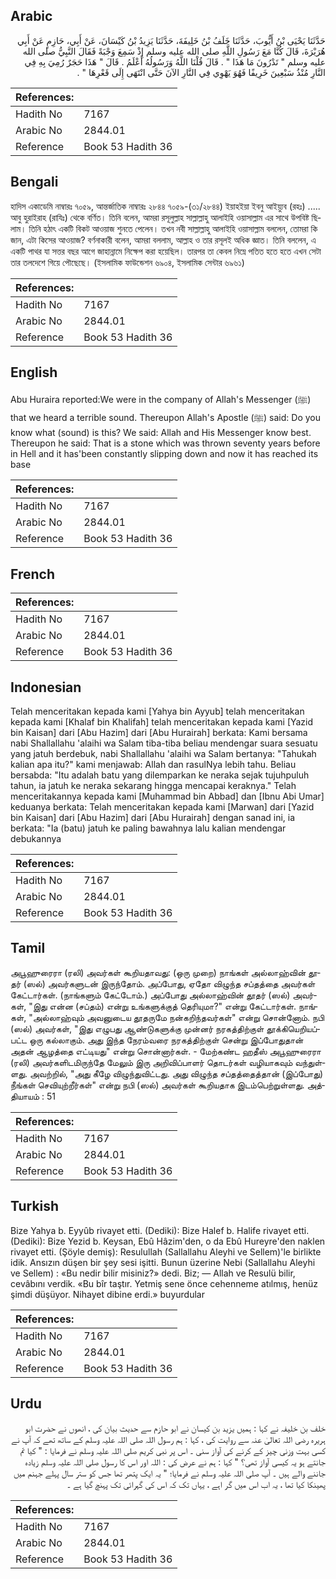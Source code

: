 ## Arabic


<div dir="rtl" lang="ar" style={{fontSize:'larger',backgroundColor:'#f8f9fa',padding:20}}>
حَدَّثَنَا يَحْيَى بْنُ أَيُّوبَ، حَدَّثَنَا خَلَفُ بْنُ خَلِيفَةَ، حَدَّثَنَا يَزِيدُ بْنُ كَيْسَانَ، عَنْ أَبِي، حَازِمٍ عَنْ أَبِي هُرَيْرَةَ، قَالَ كُنَّا مَعَ رَسُولِ اللَّهِ صلى الله عليه وسلم إِذْ سَمِعَ وَجْبَةً فَقَالَ النَّبِيُّ صلى الله عليه وسلم ‏"‏ تَدْرُونَ مَا هَذَا ‏"‏ ‏.‏ قَالَ قُلْنَا اللَّهُ وَرَسُولُهُ أَعْلَمُ ‏.‏ قَالَ ‏"‏ هَذَا حَجَرٌ رُمِيَ بِهِ فِي النَّارِ مُنْذُ سَبْعِينَ خَرِيفًا فَهُوَ يَهْوِي فِي النَّارِ الآنَ حَتَّى انْتَهَى إِلَى قَعْرِهَا ‏"‏ ‏.‏
</div>
<div style={{backgroundColor:'#f8f9fa',padding:20, marginBottom: 10}}><table> <thead> <tr> <th>References:</th> <th></th> </tr> </thead> <tbody><tr><td>Hadith No</td><td>7167</td></tr><tr><td>Arabic No</td><td>2844.01</td></tr><tr><td>Reference</td><td>Book 53 Hadith 36</td></tr></tbody></table></div>

## Bengali


<div dir="ltr" lang="bn" style={{fontSize:'larger',backgroundColor:'#f8f9fa',padding:20}}>
হাদিস একাডেমি নাম্বারঃ ৭০৫৯, আন্তর্জাতিক নাম্বারঃ ২৮৪৪ ৭০৫৯-(৩১/২৮৪৪) ইয়াহইয়া ইবনু আইয়্যুব (রহঃ) ..... আবু হুরাইরাহ (রাযিঃ) থেকে বর্ণিত। তিনি বলেন, আমরা রসূলুল্লাহ সাল্লাল্লাহু আলাইহি ওয়াসাল্লাম এর সাথে উপবিষ্ট ছিলাম। তিনি হঠাৎ একটি বিকট আওয়াজ শুনতে পেলেন। তখন নবী সাল্লাল্লাহু আলাইহি ওয়াসাল্লাম বললেন, তোমরা কি জান, এটা কিসের আওয়াজ? বর্ণনাকারী বলেন, আমরা বললাম, আল্লাহ ও তার রসূলই অধিক জ্ঞাত। তিনি বললেন, এ একটি পাথর যা সত্তর বছর আগে জাহান্নামে নিক্ষেপ করা হয়েছিল। তারপর তা কেবল নিম্নে পতিত হতে হতে এখন সেটা তার তলদেশে গিয়ে পৌছেছে। (ইসলামিক ফাউন্ডেশন ৬৯০৪, ইসলামিক সেন্টার ৬৯৬১)
</div>
<div style={{backgroundColor:'#f8f9fa',padding:20, marginBottom: 10}}><table> <thead> <tr> <th>References:</th> <th></th> </tr> </thead> <tbody><tr><td>Hadith No</td><td>7167</td></tr><tr><td>Arabic No</td><td>2844.01</td></tr><tr><td>Reference</td><td>Book 53 Hadith 36</td></tr></tbody></table></div>

## English


<div dir="ltr" lang="en" style={{fontSize:'larger',backgroundColor:'#f8f9fa',padding:20}}>
Abu Huraira reported:We were in the company of Allah's Messenger (ﷺ) that we heard a terrible sound. Thereupon Allah's Apostle (ﷺ) said: Do you know what (sound) is this? We said: Allah and His Messenger know best. Thereupon he said: That is a stone which was thrown seventy years before in Hell and it has'been constantly slipping down and now it has reached its base
</div>
<div style={{backgroundColor:'#f8f9fa',padding:20, marginBottom: 10}}><table> <thead> <tr> <th>References:</th> <th></th> </tr> </thead> <tbody><tr><td>Hadith No</td><td>7167</td></tr><tr><td>Arabic No</td><td>2844.01</td></tr><tr><td>Reference</td><td>Book 53 Hadith 36</td></tr></tbody></table></div>

## French


<div dir="ltr" lang="fr" style={{fontSize:'larger',backgroundColor:'#f8f9fa',padding:20}}>

</div>
<div style={{backgroundColor:'#f8f9fa',padding:20, marginBottom: 10}}><table> <thead> <tr> <th>References:</th> <th></th> </tr> </thead> <tbody><tr><td>Hadith No</td><td>7167</td></tr><tr><td>Arabic No</td><td>2844.01</td></tr><tr><td>Reference</td><td>Book 53 Hadith 36</td></tr></tbody></table></div>

## Indonesian


<div dir="ltr" lang="id" style={{fontSize:'larger',backgroundColor:'#f8f9fa',padding:20}}>
Telah menceritakan kepada kami [Yahya bin Ayyub] telah menceritakan kepada kami [Khalaf bin Khalifah] telah menceritakan kepada kami [Yazid bin Kaisan] dari [Abu Hazim] dari [Abu Hurairah] berkata: Kami bersama nabi Shallallahu 'alaihi wa Salam tiba-tiba beliau mendengar suara sesuatu yang jatuh berdebuk, nabi Shallallahu 'alaihi wa Salam bertanya: "Tahukah kalian apa itu?" kami menjawab: Allah dan rasulNya lebih tahu. Beliau bersabda: "Itu adalah batu yang dilemparkan ke neraka sejak tujuhpuluh tahun, ia jatuh ke neraka sekarang hingga mencapai keraknya." Telah menceritakannya kepada kami [Muhammad bin Abbad] dan [Ibnu Abi Umar] keduanya berkata: Telah menceritakan kepada kami [Marwan] dari [Yazid bin Kaisan] dari [Abu Hazim] dari [Abu Hurairah] dengan sanad ini, ia berkata: "Ia (batu) jatuh ke paling bawahnya lalu kalian mendengar debukannya
</div>
<div style={{backgroundColor:'#f8f9fa',padding:20, marginBottom: 10}}><table> <thead> <tr> <th>References:</th> <th></th> </tr> </thead> <tbody><tr><td>Hadith No</td><td>7167</td></tr><tr><td>Arabic No</td><td>2844.01</td></tr><tr><td>Reference</td><td>Book 53 Hadith 36</td></tr></tbody></table></div>

## Tamil


<div dir="ltr" lang="ta" style={{fontSize:'larger',backgroundColor:'#f8f9fa',padding:20}}>
அபூஹுரைரா (ரலி) அவர்கள் கூறியதாவது: (ஒரு முறை) நாங்கள் அல்லாஹ்வின் தூதர் (ஸல்) அவர்களுடன் இருந்தோம். அப்போது, ஏதோ விழுந்த சப்தத்தை அவர்கள் கேட்டார்கள். (நாங்களும் கேட்டோம்.) அப்போது அல்லாஹ்வின் தூதர் (ஸல்) அவர்கள், "இது என்ன (சப்தம்) என்று உங்களுக்குத் தெரியுமா?" என்று கேட்டார்கள். நாங்கள், "அல்லாஹ்வும் அவனுடைய தூதருமே நன்கறிந்தவர்கள்" என்று சொன்னோம். நபி (ஸல்) அவர்கள், "இது எழுபது ஆண்டுகளுக்கு முன்னர் நரகத்திற்குள் தூக்கியெறியப்பட்ட ஒரு கல்லாகும். அது இந்த நேரம்வரை நரகத்திற்குள் சென்று இப்போதுதான் அதன் ஆழத்தை எட்டியது" என்று சொன்னார்கள். - மேற்கண்ட ஹதீஸ் அபூஹுரைரா (ரலி) அவர்களிடமிருந்தே மேலும் இரு அறிவிப்பாளர் தொடர்கள் வழியாகவும் வந்துள்ளது. அவற்றில், "அது கீழே விழுந்துவிட்டது. அது விழுந்த சப்தத்தைத்தான் (இப்போது) நீங்கள் செவியுற்றீர்கள்" என்று நபி (ஸல்) அவர்கள் கூறியதாக இடம்பெற்றுள்ளது. அத்தியாயம் : 51
</div>
<div style={{backgroundColor:'#f8f9fa',padding:20, marginBottom: 10}}><table> <thead> <tr> <th>References:</th> <th></th> </tr> </thead> <tbody><tr><td>Hadith No</td><td>7167</td></tr><tr><td>Arabic No</td><td>2844.01</td></tr><tr><td>Reference</td><td>Book 53 Hadith 36</td></tr></tbody></table></div>

## Turkish


<div dir="ltr" lang="tr" style={{fontSize:'larger',backgroundColor:'#f8f9fa',padding:20}}>
Bize Yahya b. Eyyûb rivayet etti. (Dediki): Bize Halef b. Halife rivayet etti. (Dediki): Bize Yezid b. Keysan, Ebû Hâzim'den, o da Ebû Hureyre'den naklen rivayet etti. (Şöyle demiş): Resulullah (Sallallahu Aleyhi ve Sellem)'le birlikte idik. Ansızın düşen bir şey sesi işitti. Bunun üzerine Nebi (Sallallahu Aleyhi ve Sellem) : «Bu nedir bilir misiniz?» dedi. Biz; — Allah ve Resulü bilir, cevâbını verdik. «Bu bîr taştır. Yetmiş sene önce cehenneme atılmış, henüz şimdi düşüyor. Nihayet dibine erdi.» buyurdular
</div>
<div style={{backgroundColor:'#f8f9fa',padding:20, marginBottom: 10}}><table> <thead> <tr> <th>References:</th> <th></th> </tr> </thead> <tbody><tr><td>Hadith No</td><td>7167</td></tr><tr><td>Arabic No</td><td>2844.01</td></tr><tr><td>Reference</td><td>Book 53 Hadith 36</td></tr></tbody></table></div>

## Urdu


<div dir="rtl" lang="ur" style={{fontSize:'larger',backgroundColor:'#f8f9fa',padding:20}}>
خلف بن خلیفہ نے کہا : ہمیں یزید بن کیسان نے ابو حازم سے حدیث بیان کی ، انھوں نے حضرت ابو ہریرہ رضی اللہ تعالیٰ عنہ سے روایت کی ، کہا : ہم رسول اللہ صلی اللہ علیہ وسلم کے ساتھ تھے کہ آپ نے کسی بہت وزنی چیز کے کرنے کی آواز سنی ۔ اس پر نبی کریم صلی اللہ علیہ وسلم نے فرمایا : " کیا تم جانتے ہو یہ کیسی آواز تھی؟ " کہا : ہم نے عرض کی : اللہ اور اس کا رسول صلی اللہ علیہ وسلم زیادہ جاننے والے ہیں ۔ آپ صلی اللہ علیہ وسلم نے فرمایا؛ " یہ ایک پتھر تھا جس کو ستر سال پہلے جہنم میں پھینکا کیا تھا ، یہ اب اس میں گر اہے ، یہاں تک کہ اس کی گہرائی تک پہنچ گیا ہے ۔
</div>
<div style={{backgroundColor:'#f8f9fa',padding:20, marginBottom: 10}}><table> <thead> <tr> <th>References:</th> <th></th> </tr> </thead> <tbody><tr><td>Hadith No</td><td>7167</td></tr><tr><td>Arabic No</td><td>2844.01</td></tr><tr><td>Reference</td><td>Book 53 Hadith 36</td></tr></tbody></table></div>